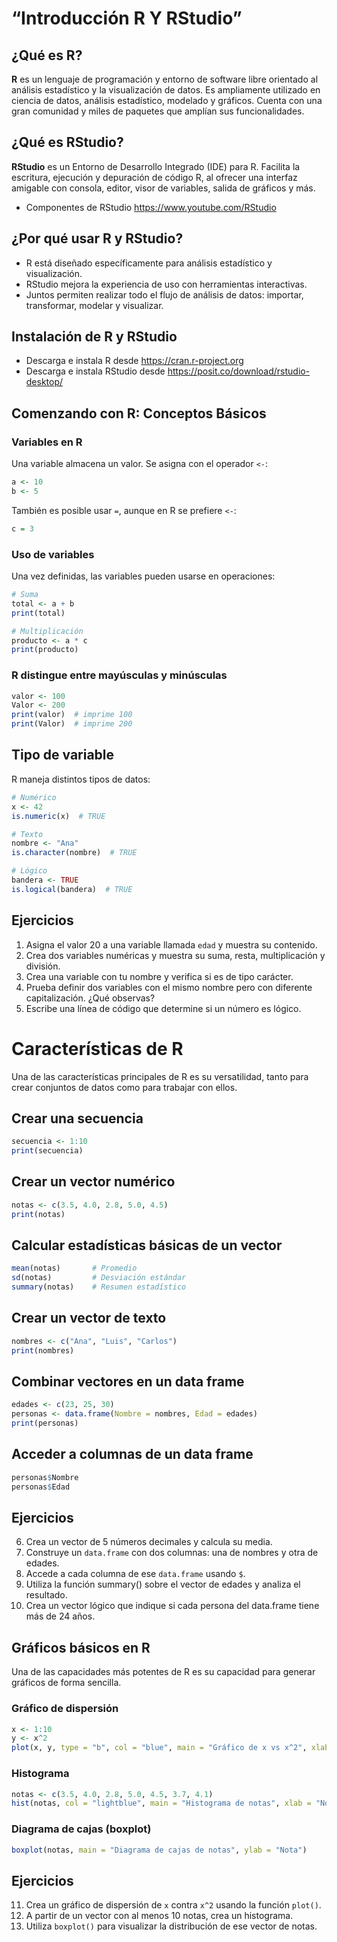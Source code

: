 # "Introducción R Y RStudio"


## ¿Qué es R?

**R** es un lenguaje de programación y entorno de software libre orientado al análisis estadístico y la visualización de datos. Es ampliamente utilizado en ciencia de datos, análisis estadístico, modelado y gráficos. Cuenta con una gran comunidad y miles de paquetes que amplían sus funcionalidades.

## ¿Qué es RStudio?

**RStudio** es un Entorno de Desarrollo Integrado (IDE) para R. Facilita la escritura, ejecución y depuración de código R, al ofrecer una interfaz amigable con consola, editor, visor de variables, salida de gráficos y más.

* Componentes de RStudio [https://www.youtube.com/RStudio](https://www.youtube.com/watch?v=RYV2R-SOa0M&t=576s)

## ¿Por qué usar R y RStudio?

- R está diseñado específicamente para análisis estadístico y visualización.
- RStudio mejora la experiencia de uso con herramientas interactivas.
- Juntos permiten realizar todo el flujo de análisis de datos: importar, transformar, modelar y visualizar.

## Instalación de R y RStudio

* Descarga e instala R desde [https://cran.r-project.org](https://cran.r-project.org)
* Descarga e instala RStudio desde [https://posit.co/download/rstudio-desktop/](https://posit.co/download/rstudio-desktop/)


## Comenzando con R: Conceptos Básicos

### Variables en R

Una variable almacena un valor. Se asigna con el operador `<-`:

```r
a <- 10
b <- 5
```

También es posible usar `=`, aunque en R se prefiere `<-`:

```r
c = 3
```

### Uso de variables

Una vez definidas, las variables pueden usarse en operaciones:

```r
# Suma
total <- a + b
print(total)

# Multiplicación
producto <- a * c
print(producto)
```

### R distingue entre mayúsculas y minúsculas

```r
valor <- 100
Valor <- 200
print(valor)  # imprime 100
print(Valor)  # imprime 200
```

## Tipo de variable

R maneja distintos tipos de datos:

```r
# Numérico
x <- 42
is.numeric(x)  # TRUE

# Texto
nombre <- "Ana"
is.character(nombre)  # TRUE

# Lógico
bandera <- TRUE
is.logical(bandera)  # TRUE
```

## Ejercicios

1. Asigna el valor 20 a una variable llamada `edad` y muestra su contenido.
2. Crea dos variables numéricas y muestra su suma, resta, multiplicación y división.
3. Crea una variable con tu nombre y verifica si es de tipo carácter.
4. Prueba definir dos variables con el mismo nombre pero con diferente capitalización. ¿Qué observas?
5. Escribe una línea de código que determine si un número es lógico.


# Características de R

Una de las características principales de R es su versatilidad, tanto para crear conjuntos de datos como para trabajar con ellos.

## Crear una secuencia

```r
secuencia <- 1:10
print(secuencia)
```

## Crear un vector numérico

```r
notas <- c(3.5, 4.0, 2.8, 5.0, 4.5)
print(notas)
```

## Calcular estadísticas básicas de un vector

```r
mean(notas)       # Promedio
sd(notas)         # Desviación estándar
summary(notas)    # Resumen estadístico
```

## Crear un vector de texto

```r
nombres <- c("Ana", "Luis", "Carlos")
print(nombres)
```

## Combinar vectores en un data frame

```r
edades <- c(23, 25, 30)
personas <- data.frame(Nombre = nombres, Edad = edades)
print(personas)
```

## Acceder a columnas de un data frame

```r
personas$Nombre
personas$Edad
```

## Ejercicios

6. Crea un vector de 5 números decimales y calcula su media.
7. Construye un `data.frame` con dos columnas: una de nombres y otra de edades.
8. Accede a cada columna de ese `data.frame` usando `$`.
9. Utiliza la función summary() sobre el vector de edades y analiza el resultado.
10. Crea un vector lógico que indique si cada persona del data.frame tiene más de 24 años.

## Gráficos básicos en R

Una de las capacidades más potentes de R es su capacidad para generar gráficos de forma sencilla.

### Gráfico de dispersión

```r
x <- 1:10
y <- x^2
plot(x, y, type = "b", col = "blue", main = "Gráfico de x vs x^2", xlab = "x", ylab = "x^2")
```

### Histograma

```r
notas <- c(3.5, 4.0, 2.8, 5.0, 4.5, 3.7, 4.1)
hist(notas, col = "lightblue", main = "Histograma de notas", xlab = "Nota")
```

### Diagrama de cajas (boxplot)

```r
boxplot(notas, main = "Diagrama de cajas de notas", ylab = "Nota")
```


## Ejercicios

11. Crea un gráfico de dispersión de `x` contra `x^2` usando la función `plot()`.
12. A partir de un vector con al menos 10 notas, crea un histograma.
13. Utiliza `boxplot()` para visualizar la distribución de ese vector de notas.



